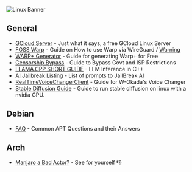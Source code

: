 ![Linux Banner](https://small.fileditchstuff.me/s19/DuUQiNnTxLXyNvNXWewc.png)

## General
- [GCloud Server](https://rentry.co/4sx64) - Just what it says, a free GCloud Linux Server
- [FOSS Warp](https://rentry.co/4sx64) - Guide on How to use Warp via WireGuard / [Warning](https://rentry.co/warpwarning2)
- [WARP+ Generator](https://rentry.co/warp_plus_free) - Guide for generating Warp+ for Free
- [Censorship Bypass](https://rentry.co/SecureDNSClient) - Guide to Bypass Govt and ISP Restrictions
- [LLAMA.CPP SHORT GUIDE](https://rentry.org/llama-mini-guide) - LLM Inference in C++
- [AI Jailbreak Listing](https://rentry.org/jb-listing) - List of prompts to JailBreak AI
- [RealTimeVoiceChangerClient](https://rentry.co/VoiceChangerGuide) - Guide for W-Okada's Voice Changer
- [Stable Diffusion Guide](https://rentry.org/sable-sdw-ubuntu-nvidia) - Guide to run stable diffusion on linux with a nvidia GPU.

## Debian
- [FAQ](https://rentry.org/apt_issues) - Common APT Questions and their Answers

## Arch
- [Manjaro a Bad Actor?](https://rentry.org/Manjaro_bad) - See for yourself 👎
